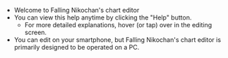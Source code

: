 
- Welcome to Falling Nikochan's chart editor
- You can view this help anytime by clicking the "Help" button.
  - For more detailed explanations, hover (or tap) over <HelpIcon /> in the editing screen.
- You can edit on your smartphone, but Falling Nikochan's chart editor is primarily designed to be operated on a PC.
